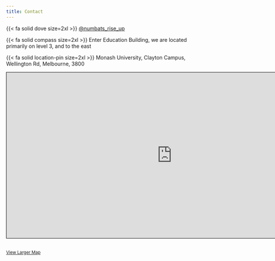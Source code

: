 ```yaml
---
title: Contact
---
```



{{< fa solid dove size=2xl >}} [@numbats_rise_up](https://bsky.app/profile/numbats-rise-up.bsky.social)

{{< fa solid compass size=2xl >}} Enter Education Building, we are located primarily on level 3, and to the east

{{< fa solid location-pin size=2xl >}} Monash University, Clayton Campus, Wellington Rd, Melbourne, 3800

<iframe width="900" height="450" frameborder="0" scrolling="no" marginheight="0" marginwidth="0" src="https://www.openstreetmap.org/export/embed.html?bbox=145.1282358169556%2C-37.91752400787114%2C145.14043450355533%2C-37.910735616651344&amp;layer=mapnik&amp;marker=-37.91413852736896%2C145.13434080472712" style="border: 1px solid black"></iframe><br/><small><a href="https://www.openstreetmap.org/?mlat=-37.91414&amp;mlon=145.13434#map=17/-37.91413/145.13434&amp;layers=N">View Larger Map</a></small>

